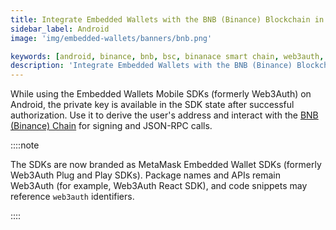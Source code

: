 ```yaml
---
title: Integrate Embedded Wallets with the BNB (Binance) Blockchain in Android
sidebar_label: Android
image: 'img/embedded-wallets/banners/bnb.png'

keywords: [android, binance, bnb, bsc, binanace smart chain, web3auth, authentication, blockchain]
description: 'Integrate Embedded Wallets with the BNB (Binance) Blockchain in Android | Embedded Wallets'
---
```



While using the Embedded Wallets Mobile SDKs (formerly Web3Auth) on Android, the private key is available in the SDK state after successful authorization. Use it to derive the user's address and interact with the [BNB (Binance) Chain](https://www.bnbchain.org/) for signing and JSON-RPC calls.

::::note

The SDKs are now branded as MetaMask Embedded Wallet SDKs (formerly Web3Auth Plug and Play SDKs). Package names and APIs remain Web3Auth (for example, Web3Auth React SDK), and code snippets may reference `web3auth` identifiers.

::::

<EVMInteraction />
